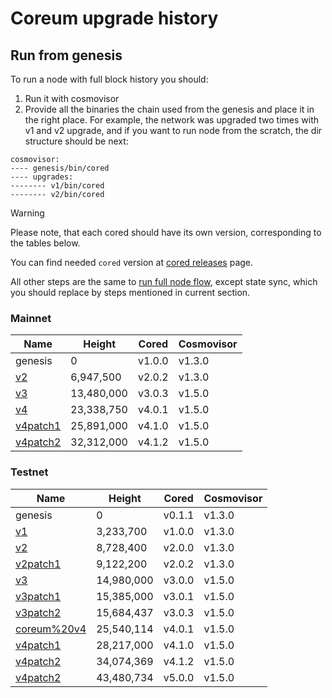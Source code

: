 # Coreum upgrade history

## Run from genesis

To run a node with full block history you should:

1. Run it with cosmovisor
2. Provide all the binaries the chain used from the genesis and place it in the right place.
   For example, the network was upgraded two times with v1 and v2 upgrade,
   and if you want to run node from the scratch, the dir structure should be next:

```
cosmovisor:
---- genesis/bin/cored
---- upgrades:
-------- v1/bin/cored
-------- v2/bin/cored
```

> [!WARNING]
> Please note, that each cored should have its own version, corresponding to the tables below.

You can find needed `cored` version
at <a href="https://github.com/CoreumFoundation/coreum/releases" target="_blank" rel="noopener noreferrer" className="text-[#25D695] hover:opacity-80 text-base font-bold">
cored releases</a> page.

All other steps are the same
to <a href="/docs/next/nodes-and-validators/run-full-node" className="text-[#25D695] hover:opacity-80 text-base font-bold">run
full node flow</a>, except state sync, which you should replace by steps mentioned in current section.

### Mainnet

| Name                                                                                                                                                                             | Height     | Cored  | Cosmovisor |
|----------------------------------------------------------------------------------------------------------------------------------------------------------------------------------|------------|--------|------------|
| genesis                                                                                                                                                                          | 0          | v1.0.0 | v1.3.0     |
| <a href="https://explorer.coreum.com/coreum/proposals/5" target="_blank" rel="noopener noreferrer" className="text-[#25D695] hover:opacity-80 text-base font-bold">v2</a>        | 6,947,500  | v2.0.2 | v1.3.0     |
| <a href="https://explorer.coreum.com/coreum/proposals/8" target="_blank" rel="noopener noreferrer" className="text-[#25D695] hover:opacity-80 text-base font-bold">v3</a>        | 13,480,000 | v3.0.3 | v1.5.0     |
| <a href="https://explorer.coreum.com/coreum/proposals/11" target="_blank" rel="noopener noreferrer" className="text-[#25D695] hover:opacity-80 text-base font-bold">v4</a>       | 23,338,750 | v4.0.1 | v1.5.0     |
| <a href="https://explorer.coreum.com/coreum/proposals/12" target="_blank" rel="noopener noreferrer" className="text-[#25D695] hover:opacity-80 text-base font-bold">v4patch1</a> | 25,891,000 | v4.1.0 | v1.5.0     |
| <a href="https://explorer.coreum.com/coreum/proposals/13" target="_blank" rel="noopener noreferrer" className="text-[#25D695] hover:opacity-80 text-base font-bold">v4patch2</a> | 32,312,000 | v4.1.2 | v1.5.0     |

### Testnet

| Name                                                                                                                                                                                          | Height     | Cored  | Cosmovisor |
|-----------------------------------------------------------------------------------------------------------------------------------------------------------------------------------------------|------------|--------|------------|
| genesis                                                                                                                                                                                       | 0          | v0.1.1 | v1.3.0     |
| <a href="https://explorer.testnet-1.coreum.dev/coreum/proposals/3" target="_blank" rel="noopener noreferrer" className="text-[#25D695] hover:opacity-80 text-base font-bold">v1</a>           | 3,233,700  | v1.0.0 | v1.3.0     |
| <a href="https://explorer.testnet-1.coreum.dev/coreum/proposals/13" target="_blank" rel="noopener noreferrer" className="text-[#25D695] hover:opacity-80 text-base font-bold">v2</a>          | 8,728,400  | v2.0.0 | v1.3.0     |
| <a href="https://explorer.testnet-1.coreum.dev/coreum/proposals/15" target="_blank" rel="noopener noreferrer" className="text-[#25D695] hover:opacity-80 text-base font-bold">v2patch1</a>    | 9,122,200  | v2.0.2 | v1.3.0     |
| <a href="https://explorer.testnet-1.coreum.dev/coreum/proposals/23" target="_blank" rel="noopener noreferrer" className="text-[#25D695] hover:opacity-80 text-base font-bold">v3</a>          | 14,980,000 | v3.0.0 | v1.5.0     |
| <a href="https://explorer.testnet-1.coreum.dev/coreum/proposals/24" target="_blank" rel="noopener noreferrer" className="text-[#25D695] hover:opacity-80 text-base font-bold">v3patch1</a>    | 15,385,000 | v3.0.1 | v1.5.0     |
| <a href="https://explorer.testnet-1.coreum.dev/coreum/proposals/25" target="_blank" rel="noopener noreferrer" className="text-[#25D695] hover:opacity-80 text-base font-bold">v3patch2</a>    | 15,684,437 | v3.0.3 | v1.5.0     |
| <a href="https://explorer.testnet-1.coreum.dev/coreum/proposals/38" target="_blank" rel="noopener noreferrer" className="text-[#25D695] hover:opacity-80 text-base font-bold">coreum%20v4</a> | 25,540,114 | v4.0.1 | v1.5.0     |
| <a href="https://explorer.testnet-1.coreum.dev/coreum/proposals/59" target="_blank" rel="noopener noreferrer" className="text-[#25D695] hover:opacity-80 text-base font-bold">v4patch1</a>    | 28,217,000 | v4.1.0 | v1.5.0     |
| <a href="https://explorer.testnet-1.coreum.dev/coreum/proposals/60" target="_blank" rel="noopener noreferrer" className="text-[#25D695] hover:opacity-80 text-base font-bold">v4patch2</a>    | 34,074,369 | v4.1.2 | v1.5.0     |
| <a href="https://explorer.testnet-1.coreum.dev/coreum/proposals/61" target="_blank" rel="noopener noreferrer" className="text-[#25D695] hover:opacity-80 text-base font-bold">v4patch2</a>    | 43,480,734 | v5.0.0 | v1.5.0     |
